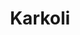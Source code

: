 ---
title: "Karkoli"
description: "Example overview page before API endpoints"
icon: "wand-magic-sparkles"
---